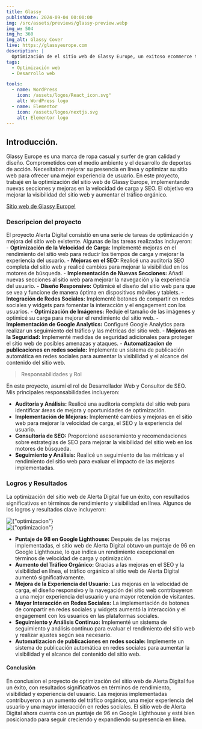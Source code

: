```yaml
---
title: Glassy
publishDate: 2024-09-04 00:00:00
img: /src/assets/previews/glassy-preview.webp
img_w: 504
img_h: 360
img_alt: Glassy Cover
live: https://glassyeurope.com
description: |
  Optimización de el sitio web de Glassy Europe, un exitoso ecommerce tu marca de ropa casual y surfer de gran calidad y diseño. Comprometidos con el medio ambiente y el desarrollo de deportes de acción. Implementación de nuevas secciones y mejoras en la velocidad de carga y SEO. hasta conseguir un puntaje de 98 en Google Lighthouse.
tags:
  - Optimización web
  - Desarrollo web

tools:
  - name: WordPress
    icon: /assets/logos/React_icon.svg"
    alt: WordPress logo
  - name: Elementor
    icon: /assets/logos/nextjs.svg
    alt: Elementor logo
---
```




## Introducción.

Glassy Europe es una marca de ropa casual y surfer de gran calidad y diseño. Comprometidos con el medio ambiente y el desarrollo de deportes de acción. Necesitaban mejorar su presencia en línea y optimizar su sitio web para ofrecer una mejor experiencia de usuario. En este proyecto, trabajé en la optimización del sitio web de Glassy Europe, implementando nuevas secciones y mejoras en la velocidad de carga y SEO. El objetivo era mejorar la visibilidad del sitio web y aumentar el tráfico orgánico.

<a href="https://glassyeurope.com" target="_blank">Sitio web de Glassy Europe!</a>

### Descripcion del proyecto

El proyecto Alerta Digital consistió en una serie de tareas de optimización y mejora del sitio web existente. Algunas de las tareas realizadas incluyeron: - **Optimización de la Velocidad de Carga:** Implementé mejoras en el rendimiento del sitio web para reducir los tiempos de carga y mejorar la experiencia del usuario. - **Mejoras en el SEO:** Realicé una auditoría SEO completa del sitio web y realicé cambios para mejorar la visibilidad en los motores de búsqueda. - **Implementación de Nuevas Secciones:** Añadí nuevas secciones al sitio web para mejorar la navegación y la experiencia del usuario. - **Diseño Responsivo:** Optimicé el diseño del sitio web para que se vea y funcione de manera óptima en dispositivos móviles y tablets. - **Integración de Redes Sociales:** Implementé botones de compartir en redes sociales y widgets para fomentar la interacción y el engagement con los usuarios. - **Optimización de Imágenes:** Reduje el tamaño de las imágenes y optimicé su carga para mejorar el rendimiento del sitio web. - **Implementación de Google Analytics:** Configuré Google Analytics para realizar un seguimiento del tráfico y las métricas del sitio web. - **Mejoras en la Seguridad:** Implementé medidas de seguridad adicionales para proteger el sitio web de posibles amenazas y ataques. - **Automatizacion de publicaciones en redes sociale:** Implemente un sistema de publicación automática en redes sociales para aumentar la visibilidad y el alcance del contenido del sitio web.

> Responsabilidades y Rol

En este proyecto, asumí el rol de Desarrollador Web y Consultor de SEO. Mis principales responsabilidades incluyeron:

- **Auditoría y Análisis:** Realicé una auditoría completa del sitio web para identificar áreas de mejora y oportunidades de optimización.
- **Implementación de Mejoras:** Implementé cambios y mejoras en el sitio web para mejorar la velocidad de carga, el SEO y la experiencia del usuario.
- **Consultoría de SEO:** Proporcioné asesoramiento y recomendaciones sobre estrategias de SEO para mejorar la visibilidad del sitio web en los motores de búsqueda.
- **Seguimiento y Análisis:** Realicé un seguimiento de las métricas y el rendimiento del sitio web para evaluar el impacto de las mejoras implementadas.

### Logros y Resultados

La optimización del sitio web de Alerta Digital fue un éxito, con resultados significativos en términos de rendimiento y visibilidad en línea. Algunos de los logros y resultados clave incluyeron:

<div class="flex justify-center my-10 ">
  <Image
    class="rounded-3xl"
    src={optimizacion}
    format="webp"
    width={680}
    alt={"optimizacion"}
  />
</div>

<div class="flex justify-center my-10 ">
  <Image
    class="rounded-3xl"
    src={optimizacionMobile}
    format="webp"
    width={680}
    alt={"optimizacion"}
  />
</div>

- **Puntaje de 98 en Google Lighthouse:** Después de las mejoras implementadas, el sitio web de Alerta Digital obtuvo un puntaje de 96 en Google Lighthouse, lo que indica un rendimiento excepcional en términos de velocidad de carga y optimización.
- **Aumento del Tráfico Orgánico:** Gracias a las mejoras en el SEO y la visibilidad en línea, el tráfico orgánico al sitio web de Alerta Digital aumentó significativamente.
- **Mejora de la Experiencia del Usuario:** Las mejoras en la velocidad de carga, el diseño responsivo y la navegación del sitio web contribuyeron a una mejor experiencia del usuario y una mayor retención de visitantes.
- **Mayor Interacción en Redes Sociales:** La implementación de botones de compartir en redes sociales y widgets aumentó la interacción y el engagement con los usuarios en las plataformas sociales.
- **Seguimiento y Análisis Continuo:** Implementé un sistema de seguimiento y análisis continuo para evaluar el rendimiento del sitio web y realizar ajustes según sea necesario.
- **Automatizacion de publicaciones en redes sociale:** Implemente un sistema de publicación automática en redes sociales para aumentar la visibilidad y el alcance del contenido del sitio web.

#### Conclusión

En conclusion el proyecto de optimización del sitio web de Alerta Digital fue un éxito, con resultados significativos en términos de rendimiento, visibilidad y experiencia del usuario. Las mejoras implementadas contribuyeron a un aumento del tráfico orgánico, una mejor experiencia del usuario y una mayor interacción en redes sociales. El sitio web de Alerta Digital ahora cuenta con un puntaje de 96 en Google Lighthouse y está bien posicionado para seguir creciendo y expandiendo su presencia en línea.
